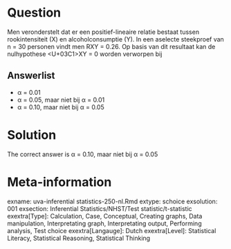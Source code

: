 Question
========

Men veronderstelt dat er een positief-lineaire relatie bestaat tussen rookintensiteit (X) en alcoholconsumptie (Y). In een aselecte steekproef van n = 30 personen vindt men RXY = 0.26. Op basis van dit resultaat kan de nulhypothese <U+03C1>XY = 0 worden verworpen bij

Answerlist
----------
* &alpha; = 0.01
* &alpha; = 0.05, maar niet bij &alpha; = 0.01
* &alpha; = 0.10, maar niet bij &alpha; = 0.05

Solution
========

The correct answer is  &alpha; = 0.10, maar niet bij &alpha; = 0.05

Meta-information
================
exname: uva-inferential statistics-250-nl.Rmd
extype: schoice
exsolution: 001
exsection: Inferential Statistics/NHST/Test statistic/t-statistic
exextra[Type]: Calculation, Case, Conceptual, Creating graphs, Data manipulation, Interpretating graph, Interpretating output, Performing analysis, Test choice
exextra[Langauge]: Dutch
exextra[Level]: Statistical Literacy, Statistical Reasoning, Statistical Thinking
